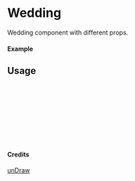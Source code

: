 
<Meta of={Wedding} title="unDraw/Wedding" />

# Wedding

Wedding component with different props.

#### Example

<Canvas of={Wedding.Primary} />

## Usage

```ts
import { Wedding } from "yadl-ui";

const Example = () => {
  return (
      <Wedding />
  );
};

export default Example;
```

#### Credits
[unDraw](https://undraw.co/illustrations)
